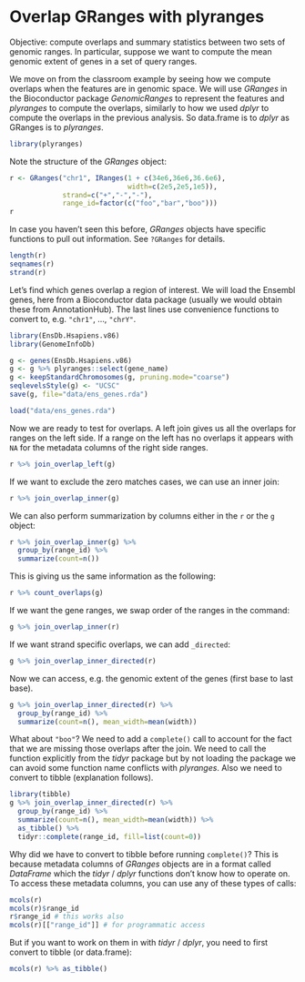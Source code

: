 # Overlap GRanges with plyranges

Objective: compute overlaps and summary statistics between two sets of
genomic ranges. In particular, suppose we want to compute the mean
genomic extent of genes in a set of query ranges.

We move on from the classroom example by seeing how we compute
overlaps when the features are in genomic space. We will use *GRanges*
in the Bioconductor package *GenomicRanges* to represent the features
and *plyranges* to compute the overlaps, similarly to how we used
*dplyr* to compute the overlaps in the previous analysis. So
data.frame is to *dplyr* as GRanges is to *plyranges*.

```r
library(plyranges)
```

Note the structure of the *GRanges* object:

```r
r <- GRanges("chr1", IRanges(1 + c(34e6,36e6,36.6e6),
                             width=c(2e5,2e5,1e5)),
             strand=c("+","-","-"),
             range_id=factor(c("foo","bar","boo")))
r
```

In case you haven't seen this before, *GRanges* objects have specific
functions to pull out information. See `?GRanges` for details.

```r
length(r)
seqnames(r)
strand(r)
```

Let's find which genes overlap a region of interest. We will load the Ensembl genes, here from a Bioconductor data package (usually we would obtain these from AnnotationHub). The last lines use convenience functions to convert to, e.g. `"chr1"`, ..., `"chrY"`.

```r
library(EnsDb.Hsapiens.v86)
library(GenomeInfoDb)
```

```r
g <- genes(EnsDb.Hsapiens.v86)
g <- g %>% plyranges::select(gene_name)
g <- keepStandardChromosomes(g, pruning.mode="coarse")
seqlevelsStyle(g) <- "UCSC"
save(g, file="data/ens_genes.rda")
```

```r
load("data/ens_genes.rda")
```

Now we are ready to test for overlaps. A left join gives us all the
overlaps for ranges on the left side. If a range on the left has
no overlaps it appears with `NA` for the metadata columns of the right
side ranges.

```r
r %>% join_overlap_left(g)
```

If we want to exclude the zero matches cases, we can use an inner
join:

```r
r %>% join_overlap_inner(g)
```

We can also perform summarization by columns either in the `r` or the
`g` object:

```r
r %>% join_overlap_inner(g) %>%
  group_by(range_id) %>%
  summarize(count=n())
```

This is giving us the same information as the following:

```r
r %>% count_overlaps(g)
```

If we want the gene ranges, we swap order of the ranges in the
command:

```r
g %>% join_overlap_inner(r)
```

If we want strand specific overlaps, we can add `_directed`:

```r
g %>% join_overlap_inner_directed(r)
```

Now we can access, e.g. the genomic extent of the genes (first base to
last base).

```r
g %>% join_overlap_inner_directed(r) %>%
  group_by(range_id) %>%
  summarize(count=n(), mean_width=mean(width))
```

What about `"boo"`? We need to add a `complete()` call to account for
the fact that we are missing those overlaps after the join. We need to
call the function explicitly from the *tidyr* package but by not
loading the package we can avoid some function name conflicts with
*plyranges*. Also we need to convert to tibble (explanation
follows).

```r
library(tibble)
g %>% join_overlap_inner_directed(r) %>%
  group_by(range_id) %>%
  summarize(count=n(), mean_width=mean(width)) %>%
  as_tibble() %>%
  tidyr::complete(range_id, fill=list(count=0))
```

Why did we have to convert to tibble before running `complete()`?
This is because metadata columns of *GRanges* objects are in a format
called *DataFrame* which the *tidyr* / *dplyr* functions don't know
how to operate on. To access these metadata columns, you can use any
of these types of calls:

```r
mcols(r)
mcols(r)$range_id
r$range_id # this works also
mcols(r)[["range_id"]] # for programmatic access
```

But if you want to work on them in with *tidyr* / *dplyr*, you need to
first convert to tibble (or data.frame):

```r
mcols(r) %>% as_tibble()
```
